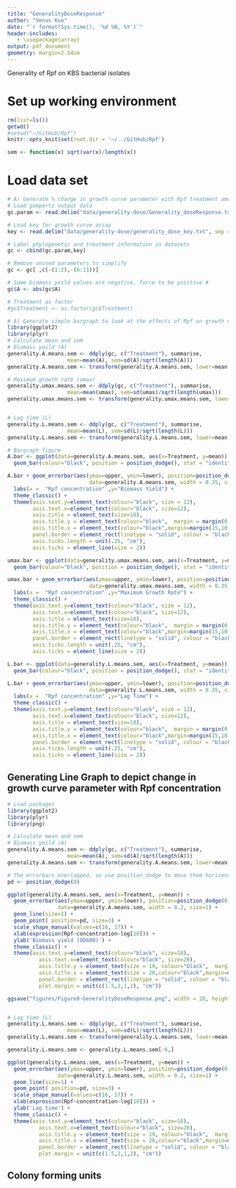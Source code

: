 ```yaml
---
title: "GeneralityDoseResponse"
author: "Venus Kuo"
date: "`r format(Sys.time(), '%d %B, %Y')`"
header-includes:
   - \usepackage{array}
output: pdf_document
geometry: margin=2.54cm
---
```


Generality of Rpf on KBS bacterial isolates

# Set up working environment

```r
rm(list=ls())
getwd()
#setwd("~/GitHub/Rpf")
knitr::opts_knit$set(root.dir = '~/../GitHub/Rpf') 

sem <- function(x) sqrt(var(x)/length(x))
```


# Load data set

```r
# A) Generate % change in growth curve parameter with Rpf treatment among KBS0714 strains # 
# Load gompertz output data 
gc.param <- read.delim("data/generality-dose/Generality_doseResponse.txt", sep = ",", header = TRUE)

# Load key for growth curve assay 
key <- read.delim("data/generality-dose/generality_dose_key.txt", sep = ",", header = TRUE)

# Label phylogenetic and treatment information in datasets 
gc <- cbind(gc.param,key)

# Remove unused parameters to simplify
gc <- gc[ ,c(-(1:2),-(6:11))]

# Some biomass yeild values are negative, force to be positive # 
gc$A <- abs(gc$A)

# Treatment as factor
#gc$Treatment <- as.factor(gc$Treatment)

```


```r
# A) Generate simple bargraph to look at the effects of Rpf on growth curve parameters
library(ggplot2)
library(plyr)
# Calculate mean and sem 
# Biomass yeild (A)
generality.A.means.sem <- ddply(gc, c("Treatment"), summarise,
                   mean=mean(A), sem=sd(A)/sqrt(length(A)))
generality.A.means.sem <- transform(generality.A.means.sem, lower=mean-sem, upper=mean+sem)

# Maximum growth rate (umax)
generality.umax.means.sem <- ddply(gc, c("Treatment"), summarise,
                   mean=mean(umax), sem=sd(umax)/sqrt(length(umax)))
generality.umax.means.sem <- transform(generality.umax.means.sem, lower=mean-sem, upper=mean+sem)


# Lag time (L)
generality.L.means.sem <- ddply(gc, c("Treatment"), summarise,
                   mean=mean(L), sem=sd(L)/sqrt(length(L)))
generality.L.means.sem <- transform(generality.L.means.sem, lower=mean-sem, upper=mean+sem)

# Bargraph figure 
A.bar <- ggplot(data=generality.A.means.sem, aes(x=Treatment, y=mean)) + 
  geom_bar(colour="black", position = position_dodge(), stat = "identity", size = 1)

A.bar + geom_errorbar(aes(ymax=upper, ymin=lower), position=position_dodge(1), 
                          data=generality.A.means.sem, width = 0.35, size=1) +
  labs(x =  "Rpf concentration" ,y="Biomass Yield") +
  theme_classic() +
  theme(axis.text.y=element_text(colour="black", size = 12),
        axis.text.x=element_text(colour="black", size=12),
        axis.title = element_text(size=18),
        axis.title.y = element_text(colour="black",  margin = margin(0,10,0,10)),
        axis.title.x = element_text(colour="black",margin=margin(15,10,0,10)),
        panel.border = element_rect(linetype = "solid", colour = "black", size=3, fill=NA),
        axis.ticks.length = unit(.25, "cm"),
        axis.ticks = element_line(size = 2))

umax.bar <- ggplot(data=generality.umax.means.sem, aes(x=Treatment, y=mean)) + 
  geom_bar(colour="black", position = position_dodge(), stat = "identity", size = 1)

umax.bar + geom_errorbar(aes(ymax=upper, ymin=lower), position=position_dodge(1), 
                          data=generality.umax.means.sem, width = 0.35, size=1) +
  labs(x =  "Rpf concentration" ,y="Maximum Growth Rate") +
  theme_classic() +
  theme(axis.text.y=element_text(colour="black", size = 12),
        axis.text.x=element_text(colour="black", size=12),
        axis.title = element_text(size=18),
        axis.title.y = element_text(colour="black",  margin = margin(0,10,0,10)),
        axis.title.x = element_text(colour="black",margin=margin(15,10,0,10)),
        panel.border = element_rect(linetype = "solid", colour = "black", size=3, fill=NA),
        axis.ticks.length = unit(.25, "cm"),
        axis.ticks = element_line(size = 2))

L.bar <- ggplot(data=generality.L.means.sem, aes(x=Treatment, y=mean)) + 
  geom_bar(colour="black", position = position_dodge(), stat = "identity", size = 1)

L.bar + geom_errorbar(aes(ymax=upper, ymin=lower), position=position_dodge(1), 
                          data=generality.L.means.sem, width = 0.35, size=1) +
  labs(x =  "Rpf concentration" ,y="Lag Time") +
  theme_classic() +
  theme(axis.text.y=element_text(colour="black", size = 12),
        axis.text.x=element_text(colour="black", size=12),
        axis.title = element_text(size=18),
        axis.title.y = element_text(colour="black",  margin = margin(0,10,0,10)),
        axis.title.x = element_text(colour="black",margin=margin(15,10,0,10)),
        panel.border = element_rect(linetype = "solid", colour = "black", size=3, fill=NA),
        axis.ticks.length = unit(.25, "cm"),
        axis.ticks = element_line(size = 2))

```


## Generating Line Graph to depict change in growth curve parameter with Rpf concentration

```r
# Load packages
library(ggplot2)
library(plyr)
library(png)

# Calculate mean and sem 
# Biomass yeild (A)
generality.A.means.sem <- ddply(gc, c("Treatment"), summarise,
                   mean=mean(A), sem=sd(A)/sqrt(length(A)))
generality.A.means.sem <- transform(generality.A.means.sem, lower=mean-sem, upper=mean+sem)

# The errorbars overlapped, so use position_dodge to move them horizontally
pd <- position_dodge(0)

ggplot(generality.A.means.sem, aes(x=Treatment, y=mean)) + 
  geom_errorbar(aes(ymax=upper, ymin=lower), position=position_dodge(0), 
                data=generality.A.means.sem, width = 0.2, size=1) +
  geom_line(size=1) + 
  geom_point( position=pd, size=3) +
  scale_shape_manual(values=c(16, 17)) +
  xlab(expression(Rpf~concentration~log[10])) +
  ylab('Biomass yield (OD600)') +
  theme_classic() +
  theme(axis.text.y=element_text(colour="black", size=18),
          axis.text.x=element_text(colour="black", size=20),
          axis.title.y = element_text(size = 19, colour="black",  margin = margin(0,10,0,0)),
          axis.title.x = element_text(size = 20,colour="black",margin=margin(15,10,0,10)),
          panel.border = element_rect(linetype = "solid", colour = "black", size=2, fill=NA),
          plot.margin = unit(c(1.5,2,1,2), "cm"))

ggsave("figures/Figure8-GeneralityDoseResponse.png", width = 20, height = 15, units = "cm")


# Lag time (L)
generality.L.means.sem <- ddply(gc, c("Treatment"), summarise,
                   mean=mean(L), sem=sd(L)/sqrt(length(L)))
generality.L.means.sem <- transform(generality.L.means.sem, lower=mean-sem, upper=mean+sem)

generality.L.means.sem <- generality.L.means.sem[-6,]

ggplot(generality.L.means.sem, aes(x=Treatment, y=mean)) + 
  geom_errorbar(aes(ymax=upper, ymin=lower), position=position_dodge(0), 
                data=generality.L.means.sem, width = 0.2, size=1) +
  geom_line(size=1) + 
  geom_point( position=pd, size=3) +
  scale_shape_manual(values=c(16, 17)) +
  xlab(expression(Rpf~concentration~log[10])) +
  ylab('Lag time') +
  theme_classic() +
  theme(axis.text.y=element_text(colour="black", size=18),
          axis.text.x=element_text(colour="black", size=20),
          axis.title.y = element_text(size = 19, colour="black",  margin = margin(0,10,0,0)),
          axis.title.x = element_text(size = 20,colour="black",margin=margin(15,10,0,10)),
          panel.border = element_rect(linetype = "solid", colour = "black", size=2, fill=NA),
          plot.margin = unit(c(1.5,2,1,2), "cm"))

```

## Colony forming units

```r


```







